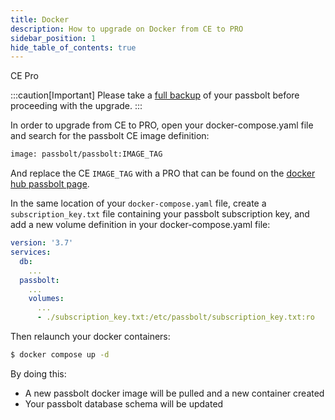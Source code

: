 ```yaml
---
title: Docker
description: How to upgrade on Docker from CE to PRO
sidebar_position: 1
hide_table_of_contents: true
---
```



<div style={{display: "flex", gap: "1rem"}}>
  <Chips link="https://www.passbolt.com/ce/docker" isUnderMainTitle={true}>CE</Chips>
  <Chips link="https://www.passbolt.com/pricing/pro" isUnderMainTitle={true}>Pro</Chips>
</div>

:::caution[Important]
Please take a [full backup](/hosting/backup/from-docker/) of your passbolt before proceeding with the upgrade.
:::

In order to upgrade from CE to PRO, open your docker-compose.yaml file and search for the passbolt CE image definition:

```bash
image: passbolt/passbolt:IMAGE_TAG
```

And replace the CE `IMAGE_TAG` with a PRO that can be found on the [docker hub passbolt page](https://hub.docker.com/r/passbolt/passbolt/tags).

In the same location of your `docker-compose.yaml` file, create a `subscription_key.txt` file containing your passbolt subscription key, and add a new volume definition in your docker-compose.yaml file:

```yaml
version: '3.7'
services:
  db:
    ...
  passbolt:
    ...
    volumes:
      ...
      - ./subscription_key.txt:/etc/passbolt/subscription_key.txt:ro
```
Then relaunch your docker containers:

```bash
$ docker compose up -d
```
By doing this:

* A new passbolt docker image will be pulled and a new container created
* Your passbolt database schema will be updated


<InCaseOfIssues />
